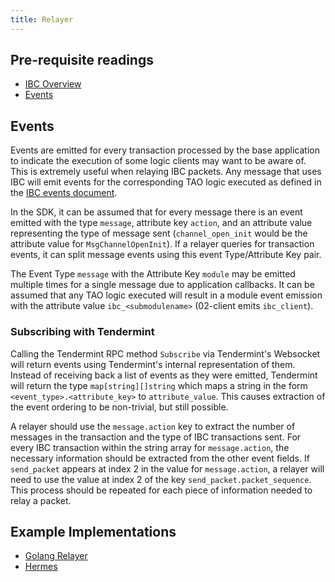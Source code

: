 ```yaml
---
title: Relayer
---
```


<Note>

## Pre-requisite readings

* [IBC Overview](/docs/ibc/v8.5.x/ibc/overview.mdx)
* [Events](https://docs.cosmos.network/main/learn/advanced/events)

</Note>

## Events

Events are emitted for every transaction processed by the base application to indicate the execution
of some logic clients may want to be aware of. This is extremely useful when relaying IBC packets.
Any message that uses IBC will emit events for the corresponding TAO logic executed as defined in
the [IBC events document]().

In the SDK, it can be assumed that for every message there is an event emitted with the type `message`,
attribute key `action`, and an attribute value representing the type of message sent
(`channel_open_init` would be the attribute value for `MsgChannelOpenInit`). If a relayer queries
for transaction events, it can split message events using this event Type/Attribute Key pair.

The Event Type `message` with the Attribute Key `module` may be emitted multiple times for a single
message due to application callbacks. It can be assumed that any TAO logic executed will result in
a module event emission with the attribute value `ibc_<submodulename>` (02-client emits `ibc_client`).

### Subscribing with Tendermint

Calling the Tendermint RPC method `Subscribe` via Tendermint's Websocket will return events using
Tendermint's internal representation of them. Instead of receiving back a list of events as they
were emitted, Tendermint will return the type `map[string][]string` which maps a string in the
form `<event_type>.<attribute_key>` to `attribute_value`. This causes extraction of the event
ordering to be non-trivial, but still possible.

A relayer should use the `message.action` key to extract the number of messages in the transaction
and the type of IBC transactions sent. For every IBC transaction within the string array for
`message.action`, the necessary information should be extracted from the other event fields. If
`send_packet` appears at index 2 in the value for `message.action`, a relayer will need to use the
value at index 2 of the key `send_packet.packet_sequence`. This process should be repeated for each
piece of information needed to relay a packet.

## Example Implementations

* [Golang Relayer](https://github.com/cosmos/relayer)
* [Hermes](https://github.com/informalsystems/hermes)
